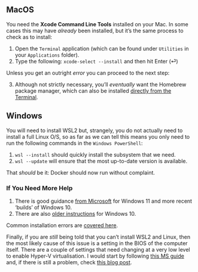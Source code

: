
::: {.panel-tabset}

## MacOS

You need the **Xcode Command Line Tools** installed on your Mac. In some cases this may have *already* been installed, but it's the same process to check as to install:

1. Open the `Terminal` application (which can be found under `Utilities` in your `Applications` folder).
2. Type the following: `xcode-select --install` and then hit Enter (&#9166;)

Unless you get an outright *error* you can proceed to the next step:

3. Although not strictly necessary, you'll *eventually* want the Homebrew package manager, which can also be installed [directly from the Terminal](https://phoenixnap.com/kb/install-homebrew-on-mac). 

## Windows

You will need to install WSL2 but, strangely, you do not actually need to install a full Linux O/S, so as far as we can tell this means you only need to run the following commands in the `Windows PowerShell`:

1. `wsl --install` should quickly install the subsystem that we need.
2. `wsl --update` will ensure that the most up-to-date version is available.

That *should* be it: Docker should now run without complaint.

::: {.callout-tip}
### If You Need More Help

1. There is good guidance [from Microsoft](https://learn.microsoft.com/en-us/windows/wsl/install) for Windows 11 and more recent 'builds' of Windows 10.
2. There are also [older instructions](https://www.digitalocean.com/community/tutorials/how-to-install-the-windows-subsystem-for-linux-2-on-microsoft-windows-10) for Windows 10.

Common installation errors are [covered here](https://learn.microsoft.com/en-us/windows/wsl/troubleshooting?source=recommendations).

Finally, if you are *still* being told that you can't install WSL2 and Linux, then the most likely cause of this issue is a setting in the BIOS of the computer itself. There are a couple of settings that need changing at a very low level to enable Hyper-V virtualisation. I would start by following [this MS guide](https://learn.microsoft.com/en-us/windows/wsl/install-manual) and, if there is still a problem, check [this blog post](https://s1gr1d.medium.com/how-to-set-up-linux-on-windows-with-wsl-2-debe2a64d20d).

:::

:::

